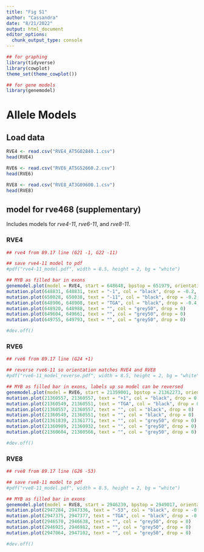 ```yaml
---
title: "Fig S1"
author: "Cassandra"
date: "8/21/2022"
output: html_document
editor_options: 
  chunk_output_type: console
---
```


```r
## for graphing
library(tidyverse)
library(cowplot)
theme_set(theme_cowplot())

## for gene models 
library(genemodel)
```

# Allele Models

## Load data 

```r
RVE4 <- read.csv("RVE4_AT5G02840.1.csv")
head(RVE4)

RVE6 <- read.csv("RVE6_AT5G52660.2.csv")
head(RVE6)

RVE8 <- read.csv("RVE8_AT3G09600.1.csv")
head(RVE8)
```

## model for rve468 (supplementary)

Includes models for *rve4-11*, *rve6-11*, and *rve8-11*.

### RVE4 

```r
## rve4 from 89.17 line (G21 -1, G22 -11)

## save rve4-11 model to pdf
#pdf("rve4-11_model.pdf", width = 8.5, height = 2, bg = "white")

## MYB as filled bar in exons
genemodel.plot(model = RVE4, start = 648648, bpstop = 651979, orientation = "forward", xaxis = FALSE)
mutation.plot(648831, 648831, text = "-1", col = "black", drop = -0.2, haplotypes = c("blue"))
mutation.plot(650028, 650038, text = "-11", col = "black", drop = -0.2, haplotypes = c("blue"))
mutation.plot(648906, 648908, text = "TGA", col = "black", drop = -0.4, haplotypes = c("red"))
mutation.plot(648920, 648988, text = "", col = "grey50", drop = 0)
mutation.plot(649604, 649661, text = "", col = "grey50", drop = 0)
mutation.plot(649755, 649793, text = "", col = "grey50", drop = 0)

#dev.off()
```

### RVE6

```r
## rve6 from 89.17 line (G24 +1)

## reverse rve6-11 so orientation matches RVE4 and RVE8
#pdf("rve6-11_model_reverse.pdf", width = 8.5, height = 2, bg = "white")

## MYB as filled bar in exons, labels up so model can be reversed
genemodel.plot(model = RVE6, start = 21359001, bpstop = 21362273, orientation = "reverse", xaxis = FALSE)
mutation.plot(21360557, 21360557, text = "+1", col = "black", drop = 0.3, haplotypes = c("blue"))
mutation.plot(21360549, 21360551, text = "TGA", col = "black", drop = 0.5, haplotypes = c("red"))
mutation.plot(21360557, 21360557, text = "", col = "black", drop = 0)
mutation.plot(21360549, 21360551, text = "", col = "black", drop = 0)
mutation.plot(21361839, 21361771, text = "", col = "grey50", drop = 0) 
mutation.plot(21360989, 21360932, text = "", col = "grey50", drop = 0)
mutation.plot(21360604, 21360566, text = "", col = "grey50", drop = 0)

#dev.off()
```

### RVE8

```r
## rve8 from 89.17 line (G26 -53)

## save rve8-11 model to pdf
#pdf("rve8-11_model.pdf", width = 8.5, height = 2, bg = "white")

## MYB as filled bar in exons
genemodel.plot(model = RVE8, start = 2946239, bpstop = 2949017, orientation = "forward", xaxis = FALSE)
mutation.plot(2947284, 2947336, text = "-53", col = "black", drop = -0.4, haplotypes = c("blue"))
mutation.plot(2947375, 2947377, text = "TGA", col = "black", drop = -0.2, haplotypes = c("red"))
mutation.plot(2946570, 2946638, text = "", col = "grey50", drop = 0) 
mutation.plot(2946925, 2946982, text = "", col = "grey50", drop = 0)
mutation.plot(2947064, 2947102, text = "", col = "grey50", drop = 0)

#dev.off()
```